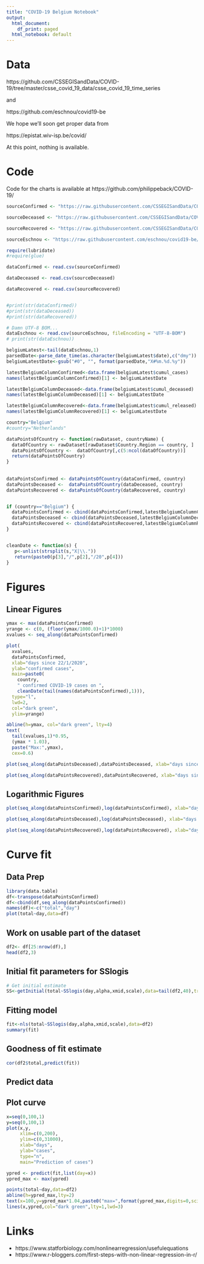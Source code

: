 ```yaml
---
title: "COVID-19 Belgium Notebook"
output:
  html_document:
    df_print: paged
  html_notebook: default
---
```


# Data

https://github.com/CSSEGISandData/COVID-19/tree/master/csse_covid_19_data/csse_covid_19_time_series

and

https://github.com/eschnou/covid19-be

We hope we'll soon get proper data from

https://epistat.wiv-isp.be/covid/

At this point, nothing is available.

# Code

Code for the charts is available at https://github.com/philippeback/COVID-19/



```r
sourceConfirmed <- "https://raw.githubusercontent.com/CSSEGISandData/COVID-19/master/csse_covid_19_data/csse_covid_19_time_series/time_series_covid19_confirmed_global.csv"

sourceDeceased <- "https://raw.githubusercontent.com/CSSEGISandData/COVID-19/master/csse_covid_19_data/csse_covid_19_time_series/time_series_covid19_deaths_global.csv"

sourceRecovered <- "https://raw.githubusercontent.com/CSSEGISandData/COVID-19/master/csse_covid_19_data/csse_covid_19_time_series/time_series_covid19_recovered_global.csv"

sourceEschnou <- "https://raw.githubusercontent.com/eschnou/covid19-be/master/covid19-belgium.csv"
```


```r

require(lubridate)
#require(glue)

dataConfirmed <- read.csv(sourceConfirmed)

dataDeceased <- read.csv(sourceDeceased)

dataRecovered <- read.csv(sourceRecovered)


#print(str(dataConfirmed))
#print(str(dataDeceased))
#print(str(dataRecovered))

```

```r

# Damn UTF-8 BOM...
dataEschnou <- read.csv(sourceEschnou, fileEncoding = "UTF-8-BOM")
# print(str(dataEschnou))

belgiumLatest<-tail(dataEschnou,1)
parsedDate<-parse_date_time(as.character(belgiumLatest$date),c("dmy"))
belgiumLatestDate<-gsub("#0", "", format(parsedDate,"X#%m.%d.%y"))

latestBelgiumColumnConfirmed<-data.frame(belgiumLatest$cumul_cases)
names(latestBelgiumColumnConfirmed)[1] <- belgiumLatestDate

latestBelgiumColumnDeceased<-data.frame(belgiumLatest$cumul_deceased)
names(latestBelgiumColumnDeceased)[1] <- belgiumLatestDate

latestBelgiumColumnRecovered<-data.frame(belgiumLatest$cumul_released)
names(latestBelgiumColumnRecovered)[1] <- belgiumLatestDate


```



```r

country="Belgium"
#country="Netherlands"

dataPointsOfCountry <- function(rawDataset, countryName) {
  dataOfCountry <- rawDataset[rawDataset$Country.Region == country, ]
  dataPointsOfCountry <-  dataOfCountry[,c(5:ncol(dataOfCountry))]
  return(dataPointsOfCountry)
}
  
  
dataPointsConfirmed <- dataPointsOfCountry(dataConfirmed, country)
dataPointsDeceased <-  dataPointsOfCountry(dataDeceased, country)
dataPointsRecovered <- dataPointsOfCountry(dataRecovered, country)


if (country=="Belgium") {
  dataPointsConfirmed <- cbind(dataPointsConfirmed,latestBelgiumColumnConfirmed)
  dataPointsDeceased <- cbind(dataPointsDeceased,latestBelgiumColumnDeceased)
  dataPointsRecovered <- cbind(dataPointsRecovered,latestBelgiumColumnRecovered)
}


cleanDate <- function(s) {
   p<-unlist(strsplit(s,"X|\\."))
   return(paste0(p[3],"/",p[2],"/20",p[4]))
}

```

# Figures

## Linear Figures

```r

ymax <- max(dataPointsConfirmed)
yrange <- c(0, (floor(ymax/1000.0)+1)*1000)
xvalues <- seq_along(dataPointsConfirmed)

plot(
  xvalues,
  dataPointsConfirmed, 
  xlab="days since 22/1/2020", 
  ylab="confirmed cases", 
  main=paste0(
    country, 
    " confirmed COVID-19 cases on ",
    cleanDate(tail(names(dataPointsConfirmed),1))),
  type="l",
  lwd=2,
  col="dark green",
  ylim=yrange)

abline(h=ymax, col="dark green", lty=4)
text(
  tail(xvalues,1)*0.95,
  (ymax * 1.03),
  paste("Max:",ymax),
  cex=0.6)
```


```r
plot(seq_along(dataPointsDeceased),dataPointsDeceased, xlab="days since 22/1/2020", ylab="deceased cases", main=paste0(country," deceased COVID-19 cases on ",cleanDate(tail(names(dataPointsDeceased),1))),type="l",col="dark red",lwd=2)
```
```r
plot(seq_along(dataPointsRecovered),dataPointsRecovered, xlab="days since 22/1/2020", ylab="recovered cases", main=paste0(country," recovered COVID-19 cases on ",cleanDate(tail(names(dataPointsRecovered),1))),type="l",col="orange",lwd=2)
```

## Logarithmic Figures

```r

plot(seq_along(dataPointsConfirmed),log(dataPointsConfirmed), xlab="days since 22/1/2020", ylab="log(confirmed cases)", main=paste0(country, " confirmed COVID-19 cases on ",cleanDate(tail(names(dataPointsConfirmed),1))),type="l",col="dark green",lwd=2)


```


```r
plot(seq_along(dataPointsDeceased),log(dataPointsDeceased), xlab="days since 22/1/2020", ylab="log(deceased cases)", main=paste0(country, " deceased COVID-19 cases on ",cleanDate(tail(names(dataPointsDeceased),1))),type="l",col="dark red",lwd=2)
```


```r
plot(seq_along(dataPointsRecovered),log(dataPointsRecovered), xlab="days since 22/1/2020", ylab="log(recovered cases)", main=paste0(country, " recovered COVID-19 cases on ",cleanDate(tail(names(dataPointsRecovered),1))),type="l",col="orange",lwd=2)
```

# Curve fit

## Data Prep
```r
library(data.table)
df<-transpose(dataPointsConfirmed)
df<-cbind(df,seq_along(dataPointsConfirmed))
names(df)<-c("total","day")
plot(total~day,data=df)
```

## Work on usable part of the dataset

```r
df2<- df[25:nrow(df),]
head(df2,3)
```

## Initial fit parameters for SSlogis

```r
# Get initial estimate
SS<-getInitial(total~SSlogis(day,alpha,xmid,scale),data=tail(df2,40),trace=TRUE)
```

## Fitting model

```r
fit<-nls(total~SSlogis(day,alpha,xmid,scale),data=df2)
summary(fit)
```
## Goodness of fit estimate
```r
cor(df2$total,predict(fit))
```
## Predict data



## Plot curve

```r
x=seq(0,100,1)
y=seq(0,100,1)
plot(x,y,
     xlim=c(0,200),
     ylim=c(0,31000),
     xlab="days",
     ylab="cases",
     type="n",
     main="Prediction of cases")

ypred <- predict(fit,list(day=x))
ypred_max <- max(ypred)

points(total~day,data=df2)
abline(h=ypred_max,lty=2)
text(x=100,y=ypred_max*1.04,paste0("max=",format(ypred_max,digits=0,scientific = FALSE)))
lines(x,ypred,col="dark green",lty=1,lwd=3)
```

# Links

* https://www.statforbiology.com/nonlinearregression/usefulequations
* https://www.r-bloggers.com/first-steps-with-non-linear-regression-in-r/
  


